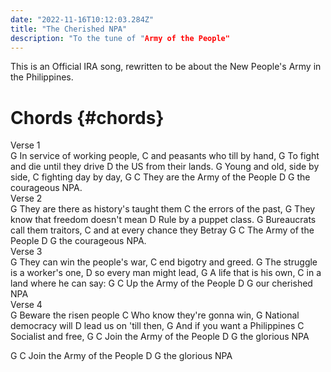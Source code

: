 ```yaml
---
date: "2022-11-16T10:12:03.284Z"
title: "The Cherished NPA"
description: "To the tune of "Army of the People"
---
```


This is an Official IRA song, rewritten to be about the New People's Army in the Philippines.

# Chords {#chords}
<Section>Verse 1</Section>
<Chords>   G</Chords>
<Lyrics>In service of working people,</Lyrics>
<Chords>    C</Chords>
<Lyrics>and peasants who till by hand,</Lyrics>
<Chords>   G</Chords>
<Lyrics>To fight and die until they drive</Lyrics>
<Chords>    D</Chords>
<Lyrics>the US from their lands.</Lyrics>
<Chords>G</Chords>
<Lyrics>Young and old, side by side,</Lyrics>
<Chords>C</Chords>
<Lyrics>fighting day by day,</Lyrics>
<Chords>             G            C</Chords>
<Lyrics>They are the Army of the People</Lyrics>
<Chords>        D        G</Chords>
<Lyrics>the courageous NPA.</Lyrics>

<Section>Verse 2</Section>
<Chords>G</Chords>
<Lyrics>They are there as history's taught them</Lyrics>
<Chords>    C</Chords>
<Lyrics>the errors of the past,</Lyrics>
<Chords>G</Chords>
<Lyrics>They know that freedom doesn't mean</Lyrics>
<Chords>D</Chords>
<Lyrics>Rule by a puppet class.</Lyrics>
<Chords>G</Chords>
<Lyrics>Bureaucrats call them traitors,</Lyrics>
<Chords>       C</Chords>
<Lyrics>and at every chance they Betray</Lyrics>
<Chords>    G            C</Chords>
<Lyrics>The Army of the People</Lyrics>
<Chords>        D        G</Chords>
<Lyrics>the courageous NPA.</Lyrics>

<Section>Verse 3</Section>
<Chords>G</Chords>
<Lyrics>They can win the people's war,</Lyrics>
<Chords>    C</Chords>
<Lyrics>end bigotry and greed.</Lyrics>
<Chords>    G</Chords>
<Lyrics>The struggle is a worker's one,</Lyrics>
<Chords>   D</Chords>
<Lyrics>so every man might lead,</Lyrics>
<Chords>  G</Chords>
<Lyrics>A life that is his own,</Lyrics>
<Chords>     C</Chords>
<Lyrics>in a land where he can say:</Lyrics>
<Chords>       G            C</Chords>
<Lyrics>Up the Army of the People</Lyrics>
<Chords>     D        G</Chords>
<Lyrics>our cherished NPA</Lyrics>

<Section>Verse 4</Section>
<Chords>  G</Chords>
<Lyrics>Beware the risen people</Lyrics>
<Chords>    C</Chords>
<Lyrics>Who know they're gonna win,</Lyrics>
<Chords>G</Chords>
<Lyrics>National democracy will</Lyrics>
<Chords>D</Chords>
<Lyrics>lead us on 'till then,</Lyrics>
<Chords>    G</Chords>
<Lyrics>And if you want a Philippines</Lyrics>
<Chords>C</Chords>
<Lyrics>Socialist and free,</Lyrics>
<Chords>         G            C</Chords>
<Lyrics>Join the Army of the People</Lyrics>
<Chords>    D        G</Chords>
<Lyrics>the glorious NPA</Lyrics>

<Chords>         G            C</Chords>
<Lyrics>Join the Army of the People</Lyrics>
<Chords>    D        G</Chords>
<Lyrics>the glorious NPA</Lyrics>
